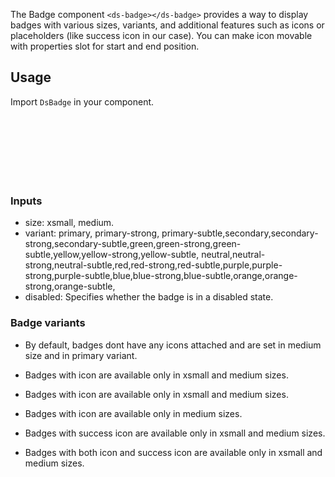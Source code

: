 

The Badge component `<ds-badge></ds-badge>` provides a way to display badges with various sizes, variants, and additional features such as icons or placeholders (like success icon in our case).
You can make icon movable with properties slot for start and end position.

<Canvas of={DsBadgeStories.Default} />

## Usage

Import `DsBadge` in your component.

```ts
import { DsBadge } from '@frontend/ui/badge'; // 👈 add to file imports

@Component({
    imports: [DsBadge], // 👈 add to component imports
    template: `...`,
})
export class AppComponent {}
```

### Inputs

-   size: xsmall, medium.
-   variant: primary, primary-strong, primary-subtle,secondary,secondary-strong,secondary-subtle,green,green-strong,green-subtle,yellow,yellow-strong,yellow-subtle, neutral,neutral-strong,neutral-subtle,red,red-strong,red-subtle,purple,purple-strong,purple-subtle,blue,blue-strong,blue-subtle,orange,orange-strong,orange-subtle,
-   disabled: Specifies whether the badge is in a disabled state.

### Badge variants

-   By default, badges dont have any icons attached and are set in medium size and in primary variant.

-   Badges with icon are available only in xsmall and medium sizes.

-   Badges with icon are available only in xsmall and medium sizes.

-   Badges with icon are available only in medium sizes.

-   Badges with success icon are available only in xsmall and medium sizes.

-   Badges with both icon and success icon are available only in xsmall and medium sizes.
